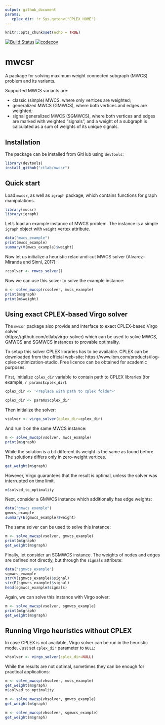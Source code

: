```yaml
---
output: github_document
params:
   cplex_dir: !r Sys.getenv("CPLEX_HOME")
---
```


```r
knitr::opts_chunk$set(echo = TRUE)
```

[![Build
Status](https://travis-ci.org/ctlab/mwcsr.svg?branch=master)](https://travis-ci.org/ctlab/mwcsr) [![codecov](https://codecov.io/github/ctlab/mwcsr/branch/master/graphs/badge.svg)](https://codecov.io/gh/ctlab/mwcsr/branch/master) 

# mwcsr 

A package for solving maximum weight connected subgraph (MWCS) problem and its variants.

Supported MWCS variants are:

* classic (simple) MWCS, where only vertices are weighted;
* generalized MWCS (GMWCS), where both vertices and edges are weighted;
* signal generalized MWCS (SGMWCS), where both vertices and edges are marked with weighted "signals", and a weight of a subgraph is calculated as a sum of weights of its unique signals.


## Installation

The package can be installed from GitHub using `devtools`:

```r
library(devtools)
install_github("ctlab/mwcsr")
```

## Quick start

Load `mwcsr`, as well as `igraph` package, which contains functions for graph manipulations.

```r
library(mwcsr)
library(igraph)
```

Let's load an example instance of MWCS problem. The instance is a simple `igraph` object with `weight` vertex attribute.

```r
data("mwcs_example")
print(mwcs_example)
summary(V(mwcs_example)$weight)
```

Now let us initialize a heuristic relax-and-cut MWCS solver (Alvarez-Miranda and Sinnl, 2017):

```r
rcsolver <- rmwcs_solver()
```

Now we can use this solver to solve the example instance:

```r
m <- solve_mwcsp(rcsolver, mwcs_example)
print(m$graph)
print(m$weight)
```

## Using exact CPLEX-based Virgo solver

The `mwcsr` package also provide and interface to exact CPLEX-based Virgo solver  
(https://github.com/ctlab/virgo-solver) which can be used to solve
MWCS, GMWCS and SGMWCS instances to provable optimality.

To setup this solver CPLEX libraries has to be available. 
CPLEX can be downloaded from the official web-site:
https://www.ibm.com/products/ilog-cplex-optimization-studio.
Free licence can be obtained for academic purposes.
    
First, initialize `cplex_dir` variable to contain path to CPLEX libraries (for example, `r params$cplex_dir`). 

    
```r
cplex_dir <- '<replace with path to cplex folder>'
```

```r
cplex_dir <- params$cplex_dir
```

Then initialize the solver:

```r
vsolver <- virgo_solver(cplex_dir=cplex_dir)
```

And run it on the same MWCS instance:

```r
m <- solve_mwcsp(vsolver, mwcs_example)
print(m$graph)
```

While the solution is a bit different its weight is the same as found before.
The solutions differs only in zero-weight vertices.

```r
get_weight(m$graph)
```

However, Virgo guarantees that the result is optimal, unless the solver was interrupted 
on time limit.

```r
m$solved_to_optimality
```


Next, consider a GMWCS instance which additionally has edge weights:

```r
data("gmwcs_example")
gmwcs_example
summary(E(gmwcs_example)$weight)
```

The same solver can be used to solve this instance:

```r
m <- solve_mwcsp(vsolver, gmwcs_example)
print(m$graph)
get_weight(m$graph)
```

Finally, let consider an SGMWCS instance. The weights of nodes and edges are defined not 
directly, but through the `signals` attribute:

```r
data("sgmwcs_example")
sgmwcs_example
str(V(sgmwcs_example)$signal)
str(E(sgmwcs_example)$signal)
head(sgmwcs_example$signals)
```

Again, we can solve this instance with Virgo solver:

```r
m <- solve_mwcsp(vsolver, sgmwcs_example)
print(m$graph)
get_weight(m$graph)
```

## Running Virgo heuristics without CPLEX

In case CPLEX is not available, Virgo solver can be run in the heuristic mode. 
Just set `cplex_dir` parameter to `NULL`:

```r
vhsolver <- virgo_solver(cplex_dir=NULL)
```

While the results are not optimal, sometimes they can be enough for practical applications:

```r
m <- solve_mwcsp(vhsolver, mwcs_example)
get_weight(m$graph)
m$solved_to_optimality

m <- solve_mwcsp(vhsolver, gmwcs_example)
get_weight(m$graph)

m <- solve_mwcsp(vhsolver, sgmwcs_example)
get_weight(m$graph)
```


